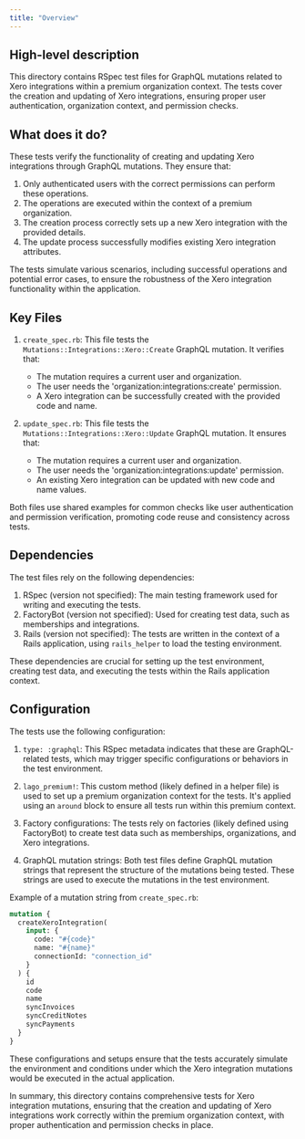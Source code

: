 ```yaml
---
title: "Overview"
---
```


## High-level description
This directory contains RSpec test files for GraphQL mutations related to Xero integrations within a premium organization context. The tests cover the creation and updating of Xero integrations, ensuring proper user authentication, organization context, and permission checks.

## What does it do?
These tests verify the functionality of creating and updating Xero integrations through GraphQL mutations. They ensure that:

1. Only authenticated users with the correct permissions can perform these operations.
2. The operations are executed within the context of a premium organization.
3. The creation process correctly sets up a new Xero integration with the provided details.
4. The update process successfully modifies existing Xero integration attributes.

The tests simulate various scenarios, including successful operations and potential error cases, to ensure the robustness of the Xero integration functionality within the application.

## Key Files

1. `create_spec.rb`:
   This file tests the `Mutations::Integrations::Xero::Create` GraphQL mutation. It verifies that:
   - The mutation requires a current user and organization.
   - The user needs the 'organization:integrations:create' permission.
   - A Xero integration can be successfully created with the provided code and name.

2. `update_spec.rb`:
   This file tests the `Mutations::Integrations::Xero::Update` GraphQL mutation. It ensures that:
   - The mutation requires a current user and organization.
   - The user needs the 'organization:integrations:update' permission.
   - An existing Xero integration can be updated with new code and name values.

Both files use shared examples for common checks like user authentication and permission verification, promoting code reuse and consistency across tests.

## Dependencies
The test files rely on the following dependencies:

1. RSpec (version not specified): The main testing framework used for writing and executing the tests.
2. FactoryBot (version not specified): Used for creating test data, such as memberships and integrations.
3. Rails (version not specified): The tests are written in the context of a Rails application, using `rails_helper` to load the testing environment.

These dependencies are crucial for setting up the test environment, creating test data, and executing the tests within the Rails application context.

## Configuration
The tests use the following configuration:

1. `type: :graphql`: This RSpec metadata indicates that these are GraphQL-related tests, which may trigger specific configurations or behaviors in the test environment.

2. `lago_premium!`: This custom method (likely defined in a helper file) is used to set up a premium organization context for the tests. It's applied using an `around` block to ensure all tests run within this premium context.

3. Factory configurations: The tests rely on factories (likely defined using FactoryBot) to create test data such as memberships, organizations, and Xero integrations.

4. GraphQL mutation strings: Both test files define GraphQL mutation strings that represent the structure of the mutations being tested. These strings are used to execute the mutations in the test environment.

Example of a mutation string from `create_spec.rb`:

```graphql
mutation {
  createXeroIntegration(
    input: {
      code: "#{code}"
      name: "#{name}"
      connectionId: "connection_id"
    }
  ) {
    id
    code
    name
    syncInvoices
    syncCreditNotes
    syncPayments
  }
}
```

These configurations and setups ensure that the tests accurately simulate the environment and conditions under which the Xero integration mutations would be executed in the actual application.

In summary, this directory contains comprehensive tests for Xero integration mutations, ensuring that the creation and updating of Xero integrations work correctly within the premium organization context, with proper authentication and permission checks in place.